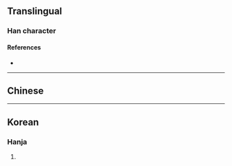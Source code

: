 {{character info}}
==Translingual==

===Han character===
{{Han char|rn=96|rad=玉|as=12|sn=16|four=|canj=MGLMC|ids=⿰𤣩貴}}

====References====
* {{Han ref|kx=0742.080|dkj=21244|dj=1151.210|hdz=21137.130|uh=749D|ud=29853}}

----

==Chinese==
{{zh-see|瑰}}

----

==Korean==

===Hanja===
{{ko-hanja|hangeul=괴|eumhun=|rv=goe|mr=koe|y=koy}}

# {{rfdef|ko|sort=玉12}}